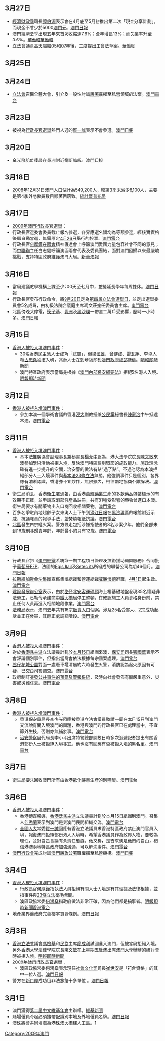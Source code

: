 ==3月27日==
* [[經濟財政司|經濟財政司]]司長[[譚伯源|譚伯源]]表示會在4月底至5月初推出第二次「現金分享計劃」，而現金不會少於5000[[澳門元|澳門元]]。[https://web.archive.org/web/20090330185902/http://www.macaodaily.com/html/2009-03/28/content_300539.htm 澳門日報]
* 澳門經濟去季出現五年來首次收縮達7.6%；全年增長13%；而失業率升至3.6%。[http://www.vakiodaily.com/index.php?tn=viewer&ncid=1&dt=&nid=143292 華僑報]{{Wayback|url=http://www.vakiodaily.com/index.php?tn=viewer&ncid=1&dt=&nid=143292 |date=20190214035119 }}[http://www.vakiodaily.com/index.php?tn=viewer&ncid=1&dt=&nid=143273 華僑報] {{Wayback|url=http://www.vakiodaily.com/index.php?tn=viewer&ncid=1&dt=&nid=143273 |date=20190214035119 }}
* 立法會議員[[高天賜|高天賜]]繼[[2005年|05]]和[[2007年|07年]]後，三度提出工會法草案。[http://www.vakiodaily.com/index.php?tn=viewer&ncid=1&dt=&nid=143263 華僑報]{{Wayback|url=http://www.vakiodaily.com/index.php?tn=viewer&ncid=1&dt=&nid=143263 |date=20190822014233 }}

==3月25日==

==3月24日==
*[[澳門|立法會]]召開全體大會，引介及一般性討論[[廉署|廉署]]擴權至私營領域的法案。[http://www.tdm.com.mo/c_radio/news/index.php?id=97332 澳門電台]{{Wayback|url=http://www.tdm.com.mo/c_radio/news/index.php?id=97332 |date=20160305080939 }}

==3月23日==
* 被視為[[2009年澳門行政長官選舉|行政長官選舉]]熱門人選的[[賀一誠|賀一誠]]表示不會參選。[https://web.archive.org/web/20090327071722/http://www.macaodaily.com/html/2009-03/24/content_299097.htm 澳門日報]

==3月20日==
* [[金光飛航|金光飛航]]於凌晨在[[長洲_(香港)|長洲]]附近撞斷舢舨。[https://web.archive.org/web/20090324051841/http://www.macaodaily.com/html/2009-03/21/content_297986.htm 澳門日報]

==3月18日==
*[[2008年|2008年]]12月31日[[澳門人口|澳門人口]]估計為549,200人，較第3季末減少8,100人，主要是第4季外地僱員數目顯著回落致。[http://www.dsec.gov.mo/Statistic/Demographic/DemographicStatistics/DemographicStatistics2008Q4.aspx 統計暨普查局]{{Wayback|url=http://www.dsec.gov.mo/Statistic/Demographic/DemographicStatistics/DemographicStatistics2008Q4.aspx |date=20181115130038 }}

==3月17日==
*[[2009年澳門行政長官選舉|2009年澳門行政長官選舉]]：
* 行政長官選委會委員截止報名參選，各界應選名額均為等額參選，經核實資格後即自動當選，無需原定[[4月26日|4月26日]]舉行的投票。[http://www.tdm.com.mo/c_radio/news/index.php?id=97051 澳門電台]{{Wayback|url=http://www.tdm.com.mo/c_radio/news/index.php?id=97051 |date=20160305064759 }}
*行政長官[[何厚鏵|何厚鏵]]在[[兩會|兩會]]精神傳達會上呼籲澳門愛國力量包容社會不同的意見；而[[中聯辦|中聯辦]]主任白志健呼籲澳區兩會代表及委員團結，面對澳門回歸以來最嚴峻挑戰，支持特區政府維護澳門大局。[https://archive.is/20130502013904/http://www.waou.com.mo/detail.asp?id=33955 新華澳報]

==3月16日==
* 當局建議教學機構上課至少200天至七月中，並擬延長學年每周雙休。[https://web.archive.org/web/20090320080814/http://www.macaodaily.com/html/2009-03/16/content_295980.htm  澳門日報]
*行政長官發布行政命令，將[[9月20日|9月20日]]定為[[2009年澳門立法會選舉|第四屆立法會選舉日]]，並定出選舉委員會5名成員，由初級法院合議庭主席馮文莊擔任委員會主席。[http://www.tdm.com.mo/c_radio/news/index.php?id=96987 澳門電台]{{Wayback|url=http://www.tdm.com.mo/c_radio/news/index.php?id=96987 |date=20160305065351 }}
*北區傍晚大停電，[[筷子基|筷子基]]、[[青洲_(澳門)|青洲]]及[[黑沙環|黑沙環]]一帶逾二萬戶受影響，歷時一小時多。[https://web.archive.org/web/20090320080902/http://www.macaodaily.com/html/2009-03/17/content_296477.htm 澳門日報]

==3月15日==
*[[香港人被拒入境澳門事件|香港人被拒入境澳門事件]]：
**30名[[香港民主派|香港民主派]]人士成功「試關」，但[[梁國雄|梁國雄]]、[[曾健成|曾健成]]、[[雷玉蓮|雷玉蓮]]、[[李卓人|李卓人]]和[[古思堯|古思堯]]被拒入境，其餘人士在到埗後即到[[澳門特別行政區政府總部|澳門政府總部]]遞信。[http://www.mpinews.com/htm/INews/20090315/gb71035i.htm 明報即時新聞]{{dead link|date=十一月 2017 |bot=InternetArchiveBot }}
**澳門特區政府表示當局是根據《[[澳門內部保安綱要法|澳門內部保安綱要法]]》拒絕5名港人入境。[http://www.mpinews.com/htm/INews/20090315/gb71508c.htm 明報即時新聞]{{dead link|date=十一月 2017 |bot=InternetArchiveBot }}

==3月12日==
*[[香港人被拒入境澳門事件|香港人被拒入境澳門事件]]：
**參加本澳一個學術會議的香港[[浸大|浸大]]副教授兼[[公民黨_(香港)|公民黨]]秘書長[[陳家洛_(香港)|陳家洛]]中午抵達本澳。[http://www.tdm.com.mo/c_radio/news/index.php?id=96832 澳門電台]{{Wayback|url=http://www.tdm.com.mo/c_radio/news/index.php?id=96832 |date=20160305064624 }}

==3月11日==
*[[香港人被拒入境澳門事件|香港人被拒入境澳門事件]]：
**基本法推廣協會副理事長兼秘書長[[楊允中|楊允中]]認為，港大法學院院長[[陳文敏|陳文敏]]來澳參加學術活動被拒入境，反映澳門特區個別環節的施政能力、施政理念確有進一步提升的空間，治安警的做法有點“過了點”。不過他認為本澳拒絕部分人士入境事件與[[維護國家安全法|基本法23條立法]]無關。他強調事件只是個別，各界應有清晰認識，香港亦不宜炒作，無限擴大，相信兩地協商不難解決。[http://www.tdm.com.mo/c_radio/news/index.php?id=96810 澳門電台]{{Wayback|url=http://www.tdm.com.mo/c_radio/news/index.php?id=96810 |date=20160305064154 }}
*衛生局消息，香港[[衛生署|衛生署]]通報，由香港[[萬輝藥業|萬輝藥業]]生產的多款藥品包裝標示的有效期不正確，並申請取消部份產品註冊，共有81種受影響的藥物曾進口本澳。衛生局要求有關藥物出入口商回收相關藥物。[http://www.tdm.com.mo/c_radio/news/index.php?id=96805 澳門電台]{{Wayback|url=http://www.tdm.com.mo/c_radio/news/index.php?id=96805 |date=20160305014914 }}
*百多名爭取內地超齡子女來澳人士下午到[[濠江日報|濠江日報]]在[[黑沙環|黑沙環]]區的報館附近示威，抗議報章的報導手法，並焚燒報紙抗議。[http://www.tdm.com.mo/c_radio/news/index.php?id=96803 澳門電台]{{Wayback|url=http://www.tdm.com.mo/c_radio/news/index.php?id=96803 |date=20190822014233 }}
*[[北區_(澳門)|北區]]發生四宗縱火案。警方帶走包括涉嫌指使者的8名涉案少年。他們全部未到16歲刑事歸責年齡，年齡最小的只有12歲。[http://www.tdm.com.mo/c_radio/news/index.php?id=96799 澳門電台]{{Wayback|url=http://www.tdm.com.mo/c_radio/news/index.php?id=96799 |date=20190822014302 }}

==3月10日==
* 行政長官把《[[澳門輕鐵|澳門輕鐵]]系統第一期工程項目管理及技術援助顧問服務》合同批予[[葡萄牙|葡萄牙]][[Fase—Estudos_e_Projectos_S._A.|FEP]]、法國的[[Egis_Rail|Egis Rail]]及[[Setec_its|Setec its]]所組成的聯營公司為期46個月。[https://web.archive.org/web/20090313052143/http://www.macaodaily.com/html/2009-03/10/content_293619.htm  澳門日報]
*[[拉斯維加斯金沙集團|拉斯維加斯金沙集團]]宣佈集團總裁和營運總裁[[威廉懷德|威廉懷德]]辭職，[[4月1日|4月1日]]起生效。[http://www.tdm.com.mo/c_radio/news/index.php?id=96741 澳門電台]{{Wayback|url=http://www.tdm.com.mo/c_radio/news/index.php?id=96741 |date=20190822014234 }}
*[[建設發展辦公室|建設發展辦公室]]表示，由於[[氹仔|氹仔]][[北安客運碼頭|北安客運碼頭]]海上樁基礎地盤發現35名懷疑非法勞工，已勒令承建商[[中鐵大橋局|中鐵大橋局]]停工整頓，在確認施工人員資格身份前，禁止任何人員再進入相關地段作業。[http://www.tdm.com.mo/c_radio/news/index.php?id=96771 澳門電台]{{Wayback|url=http://www.tdm.com.mo/c_radio/news/index.php?id=96771 |date=20190822014234 }}
*[[法務局|法務局]]表示，澳門去年共有16宗[[販賣人口|販賣人口]]個案，涉及25名受害人、2宗成功起訴並正在候審，其餘正處調查階段。[http://www.tdm.com.mo/c_radio/news/index.php?id=96767 澳門電台]{{Wayback|url=http://www.tdm.com.mo/c_radio/news/index.php?id=96767 |date=20160305004945 }}

==3月9日==
*[[香港人被拒入境澳門事件|香港人被拒入境澳門事件]]：
*對於[[香港民主派|香港民主派]]立法議員計劃於[[3月15日|本月15日]]組團來澳，[[保安司|保安司]]司長[[張國華|張國華]]表示不會評論個別事件，但指出當局會依法根據每宗個案處理。[http://www.tdm.com.mo/c_radio/news/index.php?id=96697 澳門電台]{{Wayback|url=http://www.tdm.com.mo/c_radio/news/index.php?id=96697 |date=20160305065549 }}
*[[氹仔|氹仔]][[花城公園|花城公園]]對面一處廢車場清晨約六時發生火警，消防認為起火原因有可疑，已交由司警調查。[http://www.tdm.com.mo/c_radio/news/index.php?id=96693 澳門電台]{{Wayback|url=http://www.tdm.com.mo/c_radio/news/index.php?id=96693 |date=20160305010101 }}
*政府制訂[[突發公共事件的預警及警報系統|突發公共事件的預警及警報系統]]，及時向社會發佈有關嚴重意外、災害或災難信息。[http://www.tdm.com.mo/c_radio/news/index.php?id=96680 澳門電台]{{Wayback|url=http://www.tdm.com.mo/c_radio/news/index.php?id=96680 |date=20190822014308 }}

==3月8日==
*[[香港人被拒入境澳門事件|香港人被拒入境澳門事件]]：
**香港[[保安局_(香港)|保安局]]局長[[李少光|李少光]]回應被香港立法會議員邀請一同在本月15日到澳門交流說有關入境澳門的問題，香港與澳門的行政長官已在處理當中，不宜節外生枝，否則亦無補於事。[http://www.tdm.com.mo/c_radio/news/index.php?id=96658 澳門電台]{{Wayback|url=http://www.tdm.com.mo/c_radio/news/index.php?id=96658 |date=20160305002051 }}
**[[治安警察局|治安警察局]]代局長李小平出席特警總部開放日時多次迴避記者提出有關香港部份人士被拒絕入境事宜。他也沒有回應有否被拒入境的黑名單。[http://www.tdm.com.mo/c_radio/news/index.php?id=96652 澳門電台]{{Wayback|url=http://www.tdm.com.mo/c_radio/news/index.php?id=96652 |date=20160305014810 }}

==3月7日==
*[[衛生局|衛生局]]要求回收澳門所有由香港[[歐化藥業|歐化藥業]]生產的[[別嘌醇|別嘌醇]]。[http://www.tdm.com.mo/c_radio/news/index.php?id=96631 澳門電台]{{Wayback|url=http://www.tdm.com.mo/c_radio/news/index.php?id=96631 |date=20160305070157 }}

==3月6日==
*[[香港人被拒入境澳門事件|香港人被拒入境澳門事件]]：
**香港傳媒報導，[[香港泛民主派|香港泛民主派]]立法議員計劃於本月15日組團到澳門。召集人[[何秀蘭|何秀蘭]]表示到澳門是與澳門民間組織交流。[http://www.tdm.com.mo/c_radio/news/index.php?id=96591 澳門電台]{{Wayback|url=http://www.tdm.com.mo/c_radio/news/index.php?id=96591 |date=20160305073318 }}
**[[全國人大|全國人大]]常委[[賀一誠|賀一誠]]回應有香港立法議員求香港特區政府禁止澳門官員入境，報復澳門拒絕部份港人入境時，希望香港議員作為政界人物，要較為理性，並對自己言論有負責任態度。他又稱，是否來澳是他們的自由，相信港澳兩地特區政府加強溝通，可以解決事件。[http://www.tdm.com.mo/c_radio/news/index.php?id=96574 澳門電台]{{Wayback|url=http://www.tdm.com.mo/c_radio/news/index.php?id=96574 |date=20160305065557 }}
* [[澳門行政會|澳門行政會]]完成討論[[澳門廉政公署|澳門廉政公署]]職權擴至私營機構。[https://web.archive.org/web/20090310151001/http://www.macaodaily.com/html/2009-03/07/content_292401.htm  澳門日報]

==3月4日==
* [[香港人被拒入境澳門事件|香港人被拒入境澳門事件]]：
** 行政長官[[何厚鏵|何厚鏵]]指執法人員拒絕有關人士入境是有其理據及法律根據，並指事件與[[維護國家安全法|23條立法]]毫毛無關。
** 澳區政協常委[[何鴻燊|何鴻燊]]指政府做法非常正確，因為他們都是搞事者。[https://web.archive.org/web/20090310133446/http://www.mpinews.com/htm/inews/20090304/gb31239a.htm 明報即時新聞][http://www.rthk.org.hk/rthk/news/expressnews/20090304/news_20090304_55_564017.htm 香港電台]
* 地產業界籲政府完善樓宇買賣條例。[https://web.archive.org/web/20090321110828/http://www.macaodaily.com/html/2009-03/05/content_291709.htm 澳門日報]

==3月3日==
*[[香港立法會|香港立法會]]議會[[馮檢基|馮檢基]]和[[民協|民協]]主席[[廖成利|廖成利]]試圖進入澳門，但被當局拒絕入境。另外[[香港大學|香港大學]]法律學院院長[[陳文敏|陳文敏]]在上星期五赴澳出席[[澳門大學|澳門大學]]舉辦的研討會時被拒入境。[https://web.archive.org/web/20090309011127/http://www.mpinews.com/htm/INews/20090303/gb22300c.htm 明報即時新聞]
* [[2009年澳門行政長官選舉|2009年澳門行政長官選舉]]：
** 澳區政協常委何鴻燊表示現任[[社會文化司|社會文化司]]司長[[崔世安|崔世安]]是「符合資格」的其中一位人選。[http://www.macaodaily.com/html/2009-03/05/content_291715.htm 澳門日報]{{dead link|date=十一月 2017 |bot=InternetArchiveBot }}
* 警方在[[新口岸|新口岸]]成功冚非法旅館十多單位 。[https://web.archive.org/web/20090310014324/http://www.macaodaily.com/html/2009-03/04/content_291306.htm 澳門日報]

==3月1日==
*澳門獲得[[第二屆中文維基年會|第二屆中文維基年會]]主辦權。[http://zh.wikinews.org/wiki/%E6%BE%B3%E9%97%A8%E8%8E%B7%E5%BE%972009%E5%B9%B4%E4%B8%AD%E6%96%87%E7%BB%B4%E5%9F%BA%E5%B9%B4%E4%BC%9A%E4%B8%BB%E5%8A%9E%E6%9D%83 維基新聞]{{Wayback|url=http://zh.wikinews.org/wiki/%E6%BE%B3%E9%97%A8%E8%8E%B7%E5%BE%972009%E5%B9%B4%E4%B8%AD%E6%96%87%E7%BB%B4%E5%9F%BA%E5%B9%B4%E4%BC%9A%E4%B8%BB%E5%8A%9E%E6%9D%83 |date=20201020211509 }}
* 賭場僱員今起必須攜帶配識別本地及外地僱員名牌。[https://web.archive.org/web/20090306120109/http://www.macaodaily.com/html/2009-03/02/content_290488.htm 澳門日報]
* 澳[[珠海|珠]]將會共同填海為[[港珠澳大橋|港珠澳大橋]]建人工島。[http://www.macaodaily.com/html/2009-03/02/content_290503.htm澳門日報]{{dead link|date=十一月 2017 |bot=InternetArchiveBot }}
[[Category:2009年澳門|Category:2009年澳門]]